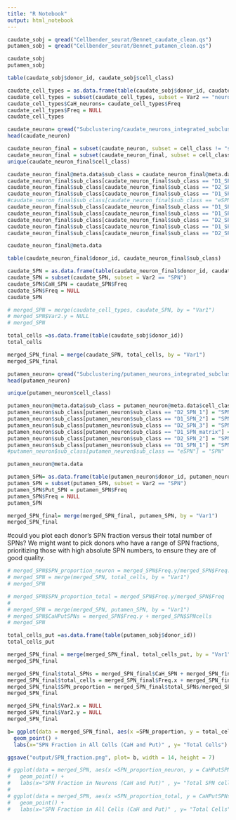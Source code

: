 ```yaml
---
title: "R Notebook"
output: html_notebook
---
```


```r
caudate_sobj = qread("Cellbender_seurat/Bennet_caudate_clean.qs")
putamen_sobj = qread("Cellbender_seurat/Bennet_putamen_clean.qs")

caudate_sobj
putamen_sobj
```

```r
table(caudate_sobj$donor_id, caudate_sobj$cell_class)
```

```r
caudate_cell_types = as.data.frame(table(caudate_sobj$donor_id, caudate_sobj$cell_class))
caudate_cell_types = subset(caudate_cell_types, subset = Var2 == "neuron")
caudate_cell_types$CaH_neurons= caudate_cell_types$Freq
caudate_cell_types$Freq = NULL
caudate_cell_types
```

```r
caudate_neuron= qread("Subclustering/caudate_neurons_integrated_subcluster.qs")
head(caudate_neuron)
```
```r
caudate_neuron_final = subset(caudate_neuron, subset = cell_class != "spn_delete")
caudate_neuron_final = subset(caudate_neuron_final, subset = cell_class != "interneuron_6delete")
unique(caudate_neuron_final$cell_class)
```


```r
caudate_neuron_final@meta.data$sub_class = caudate_neuron_final@meta.data$cell_class
caudate_neuron_final$sub_class[caudate_neuron_final$sub_class == "D1_SPN_matrix_1"] = "SPN"
caudate_neuron_final$sub_class[caudate_neuron_final$sub_class == "D2_SPN_patch_2"] = "SPN"
caudate_neuron_final$sub_class[caudate_neuron_final$sub_class == "D1_SPN_patch_2"] = "SPN"
#caudate_neuron_final$sub_class[caudate_neuron_final$sub_class == "eSPN"] = "SPN"
caudate_neuron_final$sub_class[caudate_neuron_final$sub_class == "D1_SPN_patch_3"] = "SPN"
caudate_neuron_final$sub_class[caudate_neuron_final$sub_class == "D1_SPN_patch_1"] = "SPN"
caudate_neuron_final$sub_class[caudate_neuron_final$sub_class == "D2_SPN"] = "SPN"
caudate_neuron_final$sub_class[caudate_neuron_final$sub_class == "D1_SPN"] = "SPN"
caudate_neuron_final$sub_class[caudate_neuron_final$sub_class == "D2_SPN_patch_1"] = "SPN"

caudate_neuron_final@meta.data
```

```r
table(caudate_neuron_final$donor_id, caudate_neuron_final$sub_class)
```

```r
caudate_SPN = as.data.frame(table(caudate_neuron_final$donor_id, caudate_neuron_final$sub_class))
caudate_SPN = subset(caudate_SPN, subset = Var2 == "SPN")
caudate_SPN$CaH_SPN = caudate_SPN$Freq 
caudate_SPN$Freq = NULL
caudate_SPN
```

```r
# merged_SPN = merge(caudate_cell_types, caudate_SPN, by = "Var1")
# merged_SPN$Var2.y = NULL
# merged_SPN
```

```r
total_cells =as.data.frame(table(caudate_sobj$donor_id))
total_cells
```

```r
merged_SPN_final = merge(caudate_SPN, total_cells, by = "Var1")
merged_SPN_final
```



```r
putamen_neuron= qread("Subclustering/putamen_neurons_integrated_subcluster.qs")
head(putamen_neuron)
```

```r
unique(putamen_neuron$cell_class)
```

```r
putamen_neuron@meta.data$sub_class = putamen_neuron@meta.data$cell_class
putamen_neuron$sub_class[putamen_neuron$sub_class == "D2_SPN_1"] = "SPN"
putamen_neuron$sub_class[putamen_neuron$sub_class == "D1_SPN_2"] = "SPN"
putamen_neuron$sub_class[putamen_neuron$sub_class == "D2_SPN_3"] = "SPN"
putamen_neuron$sub_class[putamen_neuron$sub_class == "D1_SPN_matrix"] = "SPN"
putamen_neuron$sub_class[putamen_neuron$sub_class == "D2_SPN_2"] = "SPN"
putamen_neuron$sub_class[putamen_neuron$sub_class == "D1_SPN_1"] = "SPN"
#putamen_neuron$sub_class[putamen_neuron$sub_class == "eSPN"] = "SPN"

putamen_neuron@meta.data
```
```r
putamen_SPN= as.data.frame(table(putamen_neuron$donor_id, putamen_neuron$sub_class))
putamen_SPN = subset(putamen_SPN, subset = Var2 == "SPN")
putamen_SPN$Put_SPN = putamen_SPN$Freq
putamen_SPN$Freq = NULL
putamen_SPN
```

```r
merged_SPN_final= merge(merged_SPN_final, putamen_SPN, by = "Var1")
merged_SPN_final
```




#could you plot each donor's SPN fraction versus their total number of SPNs?  We might want to pick donors who have a range of SPN fractions, prioritizing those with high absolute SPN numbers, to ensure they are of good quality.
```r
# merged_SPN$SPN_proportion_neuron = merged_SPN$Freq.y/merged_SPN$Freq.x
# merged_SPN = merge(merged_SPN, total_cells, by = "Var1")
# merged_SPN
```

```r
# merged_SPN$SPN_proportion_total = merged_SPN$Freq.y/merged_SPN$Freq
# 
# merged_SPN = merge(merged_SPN, putamen_SPN, by = "Var1")
# merged_SPN$CaHPutSPNs = merged_SPN$Freq.y + merged_SPN$SPNcells
# merged_SPN
```

```r
total_cells_put =as.data.frame(table(putamen_sobj$donor_id))
total_cells_put
```

```r
merged_SPN_final = merge(merged_SPN_final, total_cells_put, by = "Var1")
merged_SPN_final
```


```r
merged_SPN_final$total_SPNs = merged_SPN_final$CaH_SPN + merged_SPN_final$Put_SPN
merged_SPN_final$total_cells = merged_SPN_final$Freq.x + merged_SPN_final$Freq.y
merged_SPN_final$SPN_proportion = merged_SPN_final$total_SPNs/merged_SPN_final$total_cells
merged_SPN_final
```

```r
merged_SPN_final$Var2.x = NULL
merged_SPN_final$Var2.y = NULL
merged_SPN_final
```


```r
b= ggplot(data = merged_SPN_final, aes(x =SPN_proportion, y = total_cells, color = Var1)) + 
  geom_point() +
  labs(x="SPN Fraction in All Cells (CaH and Put)" , y= "Total Cells")  + ggtitle("SPN Fraction in All Cells vs Total SPNs") + scale_color_discrete(name = "Donors")+ geom_text(aes(label = Var1), vjust = -1, hjust = 0.5) 

ggsave("output/SPN_fraction.png", plot= b, width = 14, height = 7)
```




```r
# ggplot(data = merged_SPN, aes(x =SPN_proportion_neuron, y = CaHPutSPNs, color = Var1)) + 
#   geom_point() +
#   labs(x="SPN Fraction in Neurons (CaH and Put)" , y= "Total SPN cells (CaH and Put)")  + ggtitle("SPN Fraction in Neurons vs Total SPNs") + scale_color_discrete(name = "Donors")+ geom_text(aes(label = Var1), vjust = -1, hjust = 0.5)
# 
# ggplot(data = merged_SPN, aes(x =SPN_proportion_total, y = CaHPutSPNs, color = Var1)) + 
#   geom_point() +
#   labs(x="SPN Fraction in All Cells (CaH and Put)" , y= "Total Cells")  + ggtitle("SPN Fraction in All Cells vs Total SPNs") + scale_color_discrete(name = "Donors")+ geom_text(aes(label = Var1), vjust = -1, hjust = 0.5)
```

